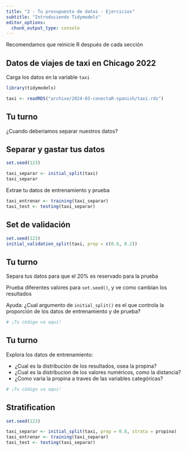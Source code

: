 ```yaml
---
title: "2 - Tu presupuesto de datos - Ejercicios"
subtitle: "Introduciendo Tidymodels"
editor_options: 
  chunk_output_type: console
---
```


Recomendamos que reinicie R después de cada sección

## Datos de viajes de taxi en Chicago 2022

Carga los datos en la variable `taxi`

```r
library(tidymodels)

taxi <- readRDS("archive/2024-03-conectaR-spanish/taxi.rds")
```

## Tu turno

¿Cuando deberiamos separar nuestros datos?

## Separar y gastar tus datos

```r
set.seed(123)

taxi_separar <- initial_split(taxi)
taxi_separar
```

Extrae tu datos de entrenamiento y prueba

```r
taxi_entrenar <- training(taxi_separar)
taxi_test <- testing(taxi_separar)
```

## Set de validación

```r
set.seed(123)
initial_validation_split(taxi, prop = c(0.6, 0.2))
```

## Tu turno

Separa tus datos para que el 20% es reservado para la prueba

Prueba diferentes valores para `set.seed()`, y ve como cambian los resultados

Ayuda: ¿Cual argumento de `initial_split()` es el que controla la proporción de
los datos de entrenamiento y de prueba?

```r
# ¡Tu código va aqui!

```

## Tu turno

Explora los datos de entrenamiento:

- ¿Cual es la distribución de los resultados, osea la propina?
- ¿Cual es la distribucion de los valores numéricos, como la distancia?
- ¿Como varia la propina a traves de las variables categóricas?

```r
# ¡Tu código va aqui!

```

## Stratification

```r
set.seed(123)

taxi_separar <- initial_split(taxi, prop = 0.8, strata = propina)
taxi_entrenar <- training(taxi_separar)
taxi_test <- testing(taxi_separar)
```
